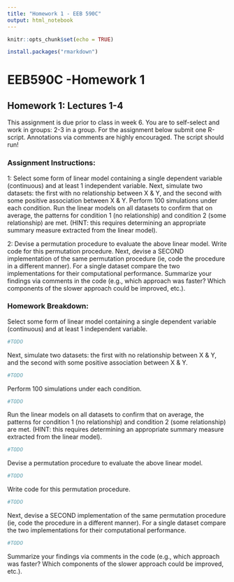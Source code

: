 ```yaml
---
title: "Homework 1 - EEB 590C"
output: html_notebook
---
```

```r
knitr::opts_chunk$set(echo = TRUE)
```

```r
install.packages("rmarkdown")
```

# EEB590C -Homework 1
## Homework 1: Lectures 1-4
This assignment is due prior to class in week 6. You are to self-select and work in groups: 2-3 in a group. For the assignment below submit one R-script. Annotations via comments are highly encouraged. The script should run!

### Assignment Instructions:

1: Select some form of linear model containing a single dependent variable (continuous) and at least 1 independent variable. Next, simulate two datasets: the first with no relationship between X & Y, and the second with some positive association between X & Y. Perform 100 simulations under each condition. Run the linear models on all datasets to confirm that on average, the patterns for condition 1 (no relationship) and condition 2 (some relationship) are met. (HINT: this requires determining an appropriate summary measure extracted from the linear model).

2: Devise a permutation procedure to evaluate the above linear model. Write code for this permutation procedure. Next, devise a SECOND implementation of the same permutation procedure (ie, code the procedure in a different manner). For a single dataset compare the two implementations for their computational performance. Summarize your findings via comments in the code (e.g., which approach was faster? Which components of the slower approach could be improved, etc.).

### Homework Breakdown:

Select some form of linear model containing a single dependent variable (continuous) and at least 1 independent variable. 


```r
#TODO
```


Next, simulate two datasets: the first with no relationship between X & Y, and the second with some positive association between X & Y.
```r
#TODO

```

Perform 100 simulations under each condition.
```r
#TODO
```

Run the linear models on all datasets to confirm that on average, the patterns for condition 1 (no relationship) and condition 2 (some relationship) are met. (HINT: this requires determining an appropriate summary measure extracted from the linear model).
```r
#TODO

```

 Devise a permutation procedure to evaluate the above linear model.
```r
#TODO
```
 Write code for this permutation procedure.
```r
#TODO

```
 Next, devise a SECOND implementation of the same permutation procedure (ie, code the procedure in a different manner). For a single dataset compare the two implementations for their computational performance.
```r
#TODO
```
 
Summarize your findings via comments in the code (e.g., which approach was faster? Which components of the slower approach could be improved, etc.).
